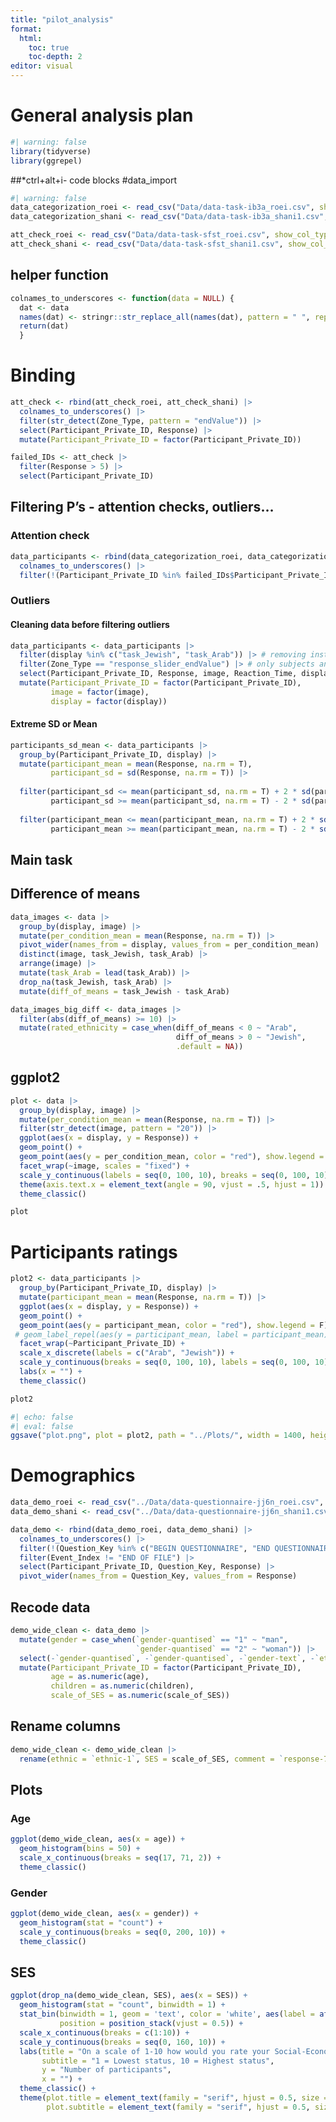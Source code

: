 ```yaml
---
title: "pilot_analysis"
format:
  html:
    toc: true
    toc-depth: 2
editor: visual
---
```


# General analysis plan

```r
#| warning: false
library(tidyverse)
library(ggrepel)
```

##*ctrl+alt+i- code blocks
#data_import
```r
#| warning: false
data_categorization_roei <- read_csv("Data/data-task-ib3a_roei.csv", show_col_types = F)
data_categorization_shani <- read_csv("Data/data-task-ib3a_shani1.csv", show_col_types = F)

att_check_roei <- read_csv("Data/data-task-sfst_roei.csv", show_col_types = F)
att_check_shani <- read_csv("Data/data-task-sfst_shani1.csv", show_col_types = F)
```

## helper function
```r
colnames_to_underscores <- function(data = NULL) {
  dat <- data
  names(dat) <- stringr::str_replace_all(names(dat), pattern = " ", replacement = "_")
  return(dat)
  }
```

# Binding
```r
att_check <- rbind(att_check_roei, att_check_shani) |>
  colnames_to_underscores() |>
  filter(str_detect(Zone_Type, pattern = "endValue")) |>
  select(Participant_Private_ID, Response) |>
  mutate(Participant_Private_ID = factor(Participant_Private_ID))

failed_IDs <- att_check |>
  filter(Response > 5) |>
  select(Participant_Private_ID)
```

## Filtering P's - attention checks, outliers...

### Attention check
```r
data_participants <- rbind(data_categorization_roei, data_categorization_shani) |>
  colnames_to_underscores() |>
  filter(!(Participant_Private_ID %in% failed_IDs$Participant_Private_ID))
```

### Outliers

#### Cleaning data before filtering outliers

```r
data_participants <- data_participants |>
  filter(display %in% c("task_Jewish", "task_Arab")) |> # removing instructions screens
  filter(Zone_Type == "response_slider_endValue") |> # only subjects answers
  select(Participant_Private_ID, Response, image, Reaction_Time, display) |>
  mutate(Participant_Private_ID = factor(Participant_Private_ID),
         image = factor(image),
         display = factor(display))
```

#### Extreme SD or Mean

```r
participants_sd_mean <- data_participants |>
  group_by(Participant_Private_ID, display) |>
  mutate(participant_mean = mean(Response, na.rm = T),
         participant_sd = sd(Response, na.rm = T)) |>
  
  filter(participant_sd <= mean(participant_sd, na.rm = T) + 2 * sd(participant_sd, na.rm = T) &
         participant_sd >= mean(participant_sd, na.rm = T) - 2 * sd(participant_sd, na.rm = T)) |>
  
  filter(participant_mean <= mean(participant_mean, na.rm = T) + 2 * sd(participant_mean, na.rm = T) &
         participant_mean >= mean(participant_mean, na.rm = T) - 2 * sd(participant_mean, na.rm = T))
```

## Main task

## Difference of means
```r
data_images <- data |>
  group_by(display, image) |>
  mutate(per_condition_mean = mean(Response, na.rm = T)) |>
  pivot_wider(names_from = display, values_from = per_condition_mean) |>
  distinct(image, task_Jewish, task_Arab) |>
  arrange(image) |>
  mutate(task_Arab = lead(task_Arab)) |>
  drop_na(task_Jewish, task_Arab) |>
  mutate(diff_of_means = task_Jewish - task_Arab)

data_images_big_diff <- data_images |>
  filter(abs(diff_of_means) >= 10) |>
  mutate(rated_ethnicity = case_when(diff_of_means < 0 ~ "Arab",
                                     diff_of_means > 0 ~ "Jewish",
                                     .default = NA))
```


## ggplot2
```r
plot <- data |>
  group_by(display, image) |>
  mutate(per_condition_mean = mean(Response, na.rm = T)) |>
  filter(str_detect(image, pattern = "20")) |>
  ggplot(aes(x = display, y = Response)) +
  geom_point() +
  geom_point(aes(y = per_condition_mean, color = "red"), show.legend = F) +
  facet_wrap(~image, scales = "fixed") +
  scale_y_continuous(labels = seq(0, 100, 10), breaks = seq(0, 100, 10)) +
  theme(axis.text.x = element_text(angle = 90, vjust = .5, hjust = 1)) +
  theme_classic()

plot
```

# Participants ratings

```r
plot2 <- data_participants |>
  group_by(Participant_Private_ID, display) |>
  mutate(participant_mean = mean(Response, na.rm = T)) |>
  ggplot(aes(x = display, y = Response)) +
  geom_point() +
  geom_point(aes(y = participant_mean, color = "red"), show.legend = F) +
 # geom_label_repel(aes(y = participant_mean, label = participant_mean)) +
  facet_wrap(~Participant_Private_ID) +
  scale_x_discrete(labels = c("Arab", "Jewish")) +
  scale_y_continuous(breaks = seq(0, 100, 10), labels = seq(0, 100, 10)) +
  labs(x = "") +
  theme_classic()

plot2
```

```r
#| echo: false
#| eval: false
ggsave("plot.png", plot = plot2, path = "../Plots/", width = 1400, height = 1300, units = "px")
```


# Demographics

```r
data_demo_roei <- read_csv("../Data/data-questionnaire-jj6n_roei.csv", show_col_types = F)
data_demo_shani <- read_csv("../Data/data-questionnaire-jj6n_shani1.csv", show_col_types = F)

data_demo <- rbind(data_demo_roei, data_demo_shani) |>
  colnames_to_underscores() |>
  filter(!(Question_Key %in% c("BEGIN QUESTIONNAIRE", "END QUESTIONNAIRE"))) |>
  filter(Event_Index != "END OF FILE") |>
  select(Participant_Private_ID, Question_Key, Response) |>
  pivot_wider(names_from = Question_Key, values_from = Response)
```

## Recode data

```r
demo_wide_clean <- data_demo |>
  mutate(gender = case_when(`gender-quantised` == "1" ~ "man",
                            `gender-quantised` == "2" ~ "woman")) |>
  select(-`gender-quantised`, -`gender-quantised`, -`gender-text`, -`ethnic-text`, -`religiosity-quantised`, -`scale_of_SES-quantised`, -`age-quantised`) |>
  mutate(Participant_Private_ID = factor(Participant_Private_ID),
         age = as.numeric(age),
         children = as.numeric(children),
         scale_of_SES = as.numeric(scale_of_SES))
```

## Rename columns

```r
demo_wide_clean <- demo_wide_clean |>
  rename(ethnic = `ethnic-1`, SES = scale_of_SES, comment = `response-7`, ethnic2 = `ethnic-4`)
```

## Plots

### Age

```r
ggplot(demo_wide_clean, aes(x = age)) +
  geom_histogram(bins = 50) +
  scale_x_continuous(breaks = seq(17, 71, 2)) +
  theme_classic()
```

### Gender

```r
ggplot(demo_wide_clean, aes(x = gender)) +
  geom_histogram(stat = "count") +
  scale_y_continuous(breaks = seq(0, 200, 10)) +
  theme_classic()
```

## SES
```r
ggplot(drop_na(demo_wide_clean, SES), aes(x = SES)) +
  geom_histogram(stat = "count", binwidth = 1) +
  stat_bin(binwidth = 1, geom = 'text', color = 'white', aes(label = after_stat(count)),
           position = position_stack(vjust = 0.5)) +
  scale_x_continuous(breaks = c(1:10)) +
  scale_y_continuous(breaks = seq(0, 160, 10)) +
  labs(title = "On a scale of 1-10 how would you rate your Social-Economic status?",
       subtitle = "1 = Lowest status, 10 = Highest status",
       y = "Number of participants",
       x = "") +
  theme_classic() +
  theme(plot.title = element_text(family = "serif", hjust = 0.5, size = 16),
        plot.subtitle = element_text(family = "serif", hjust = 0.5, size = 10))
```







